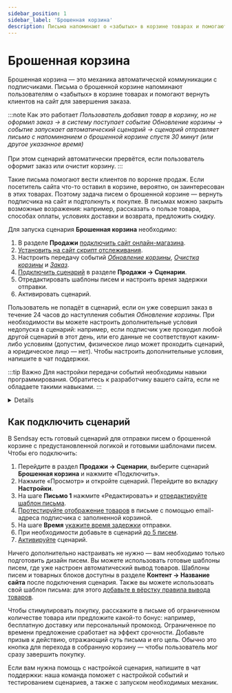 ```yaml
---
sidebar_position: 1
sidebar_label: 'Брошенная корзина'
description: Письма напоминают о «забытых» в корзине товарах и помогают вернуть подписчика на сайт.
---
```



# Брошенная корзина

Брошенная корзина — это механика автоматической коммуникации с подписчиками. Письма о брошенной корзине напоминают пользователям о «забытых» в корзине товарах и помогают вернуть клиентов на сайт для завершения заказа.

:::note Как это работает
_Пользователь добавил товар в корзину, но не оформил заказ → в систему поступает событие Обновление корзины → событие запускает автоматический сценарий → сценарий отправляет письмо с напоминанием о брошенной корзине спустя 30 минут (или другое указанное время)_<br/><br/>
При этом сценарий автоматически прервётся, если пользователь оформит заказ или очистит корзину.
:::

Такие письма помогают вести клиентов по воронке продаж. Если посетитель сайта что-то оставил в корзине, вероятно, он заинтересован в этих товарах. Поэтому задача писем о брошенной корзине — вернуть подписчика на сайт и подтолкнуть к покупке. В письмах можно закрыть возможные возражения: например, рассказать о пользе товара, способах оплаты, условиях доставки и возврата, предложить скидку.

Для запуска сценария **Брошенная корзина** необходимо:

1. В разделе **Продажи** [подключить сайт онлайн-магазина](https://docs.sendsay.ru/ecom/how-to-connect-ecom/#как-подключить-сайт-кмодулю).
2. [Установить на сайт скрипт отслеживания](https://docs.sendsay.ru/ecom/how-to-connect-ecom/#2-настройте-передачу-данных-ссайта-вsendsay).
3. Настроить передачу событий [_Обновление корзины_](https://docs.sendsay.ru/ecom/how-to-configure-data-transfer/#обновление-корзины), [_Очистка корзины_](https://docs.sendsay.ru/ecom/how-to-configure-data-transfer/#очистка-корзины) и [_Заказ_](https://docs.sendsay.ru/ecom/how-to-configure-data-transfer/#действия-с-заказом).
4. [Подключить сценарий](#как-подключить-сценарий) в разделе **Продажи → Сценарии**.
5. Отредактировать шаблоны писем и настроить время задержки отправки.
6. Активировать сценарий.

Пользователь не попадёт в сценарий, если он уже совершил заказ в течение 24 часов до наступления события _Обновление корзины_. При необходимости вы можете настроить дополнительные условия недопуска в сценарий: например, если подписчик уже проходил любой другой сценарий в этот день, или его данные не соответствуют каким-либо условиям (допустим, физическое лицо может проходить сценарий, а юридическое лицо — нет). Чтобы настроить дополнительные условия, <SupportLink>напишите в чат поддержки</SupportLink>.

:::tip Важно
Для настройки передачи событий необходимы навыки программирования. Обратитесь к разработчику вашего сайта, если не обладаете такими навыками.
:::

<Details summary='Настройка передачи событий'>

Настройка передачи событий корзины — обязательный шаг для запуска сценария **Брошенная корзина**. Событие _Обновление корзины_ нужно передавать во всех точках сайта, где пользователь может взаимодействовать с корзиной (изменение количества товара, удаление, очистка корзины). Для каждого сайта набор таких точек будет индивидуальный.

Рекомендуемые параметры в событии:

| Имя         |      Описание      |       Тип данных       |                             Комментарий                              |
| :---------- | :----------------: | :--------------------: | :------------------------------------------------------------------: |
| id          |     id товара      |         String         |                             обязательно                              |
| qnt         |     количество     |         Int64          |                             обязательно                              |
| price       |        цена        | Nullable(Decimal64(2)) |                             обязательно                              |
| old_price   |    старая цена     | Nullable(Decimal64(2)) |                                                                      |
| name        |  название товара   |         String         |                                                                      |
| category    | название категории |         String         |                                                                      |
| category_id |    id категории    |         Int64          |                                                                      |
| picture     |      картинка      |     Array(String)      |                      массив, абсолютная ссылка                       |
| url         |  ссылка на товар   |         String         |                          абсолютная ссылка                           |
| cp1…cp20    | произвольное поле  |         String         | для дополнительных параметров товара (например, цвет, размер и т.п.) |

Полный перечень возможных параметров и тип данных указан в [инструкции](https://docs.sendsay.ru/ecom/how-to-configure-data-transfer/#набор-доступных-полей).

Для отображения товаров в письме рекомендуем все необходимые параметры товара передавать в событии, чтобы в будущем использовать эти данные при персонализации и сегментации. Сведения о товарах также можно выводить в письмо из [товарного каталога](https://docs.sendsay.ru/ecom/product-catalog/). Для корректного отображения товаров из каталога в письмах важно, чтобы id товара в событии совпадал с id в YML-файле каталога товаров.

Проверить поступление событий в систему можно в разделе **Продажи → Просмотр событий** с фильтрацией по нужному событию. Актуальную корзину можно посмотреть в [карточке подписчика](https://docs.sendsay.ru/ecom/ecom-triggers/#как-посмотреть-историю-событий-для-конкретного-подписчика):

![Subscription card](/img/automations/triggers/abandoned-cart/subscription-card.png)

[Инструкция по настройке событий корзины](https://docs.sendsay.ru/ecom/how-to-configure-data-transfer/#действия-с-корзиной)

Настройка передачи события **Заказ** необходима для остановки сценария: если пользователь оформит заказ, сценарий брошенной корзины прервётся, и клиент не будет получать письма с напоминанием о забытых товарах.

Рекомендуемые поля в событии:

| Имя                |                                                     Описание                                                     |       Тип данных       |               Комментарий               |
| :----------------- | :--------------------------------------------------------------------------------------------------------------: | :--------------------: | :-------------------------------------: |
| transaction_id     |                                                    id заказа                                                     |         String         |               обязательно               |
| transaction_status | статус заказа ([возможные статусы](https://docs.sendsay.ru/ecom/how-to-configure-data-transfer/#статусы-заказа)) |         Int64          |               обязательно               |
| transaction_dt     |                                              дата оформления заказа                                              |        DateTime        |               обязательно               |
| transaction_sum    |                                                   сумма заказа                                                   | Nullable(Decimal64(2)) |               обязательно               |
| items              |                                                  состав заказа                                                   |         Array          |                                         |
| id                 |                                                    id товара                                                     |         String         |               обязательно               |
| qnt                |                                                    количество                                                    |         Int64          |               обязательно               |
| price              |                                                       цена                                                       | Nullable(Decimal64(2)) |               обязательно               |
| name               |                                                 название товара                                                  |         String         |                                         |
| category           |                                                название категории                                                |         String         |                                         |
| category_id        |                                                   id категории                                                   |         Int64          | рекомендуется для товарных рекомендаций |
| vendor             |                                                  производитель                                                   |         String         |                                         |
| cp1…cp20           |                                                произвольное поле                                                 |         String         |  для дополнительных параметров товара   |

Полный перечень возможных параметров и тип данных указан в [инструкции](https://docs.sendsay.ru/ecom/how-to-configure-data-transfer/#набор-доступных-полей).

Все заказы будут храниться в базе и доступны в [карточке подписчика](https://docs.sendsay.ru/ecom/ecom-triggers/#как-посмотреть-историю-событий-для-конкретного-подписчика):

![Order](/img/automations/triggers/abandoned-cart/order.png)

[Инструкция по настройке события Заказ](https://docs.sendsay.ru/ecom/how-to-configure-data-transfer/#действия-с-заказом)

</Details>

## Как подключить сценарий

В Sendsay есть готовый сценарий для отправки писем о брошенной корзине с предустановленной логикой и готовыми шаблонами писем. Чтобы его подключить:

1. Перейдите в раздел **Продажи → Сценарии**, выберите сценарий **Брошенная корзина** и нажмите «Подключить».
2. Нажмите «Просмотр» и откройте сценарий. Перейдите во вкладку **Настройки**.
3. На шаге **Письмо 1** нажмите «Редактировать» и [отредактируйте шаблон письма](https://docs.sendsay.ru/ecom/ecom-triggers/1-отредактируйте-письмо).
4. [Протестируйте отображение товаров](https://docs.sendsay.ru/ecom/ecom-triggers/#2-посмотрите-письмо-подставив-данные-подписчика) в письме с помощью email-адреса подписчика с заполненной корзиной.
5. На шаге **Время** [укажите время задержки](https://docs.sendsay.ru/ecom/ecom-triggers/#3-настройте-время-задержки-отправки) отправки.
6. При необходимости добавьте в сценарий [до 5 писем](https://docs.sendsay.ru/ecom/ecom-triggers/#4-добавьте-другие-письма-опционально).
7. [Активируйте](https://docs.sendsay.ru/ecom/ecom-triggers/#как-активировать-сценарий) сценарий.

Ничего дополнительно настраивать не нужно — вам необходимо только подготовить дизайн писем. Вы можете использовать готовые шаблоны писем, где уже настроен автоматический вывод товаров. Шаблоны писем и товарных блоков доступны в разделе **Контент → Название сайта** после подключения сценария. Также вы можете использовать свой шаблон письма: для этого [добавьте в вёрстку правила вывода товаров](https://docs.sendsay.ru/ecom/ecom-proscript/#брошенная-корзина).

Чтобы стимулировать покупку, расскажите в письме об ограниченном количестве товара или предложите какой-то бонус: например, бесплатную доставку или персональный промокод. Ограниченное по времени предложение сработает на эффект срочности. Добавьте призыв к действию, отражающий суть письма и его цель. Обычно это кнопка для перехода в собранную корзину — чтобы пользователь мог сразу завершить покупку.

Если вам нужна помощь с настройкой сценария, <SupportLink>напишите в чат поддержки</SupportLink>: наша команда поможет с настройкой событий и тестированием сценариев, а также с запуском необходимых механик.
